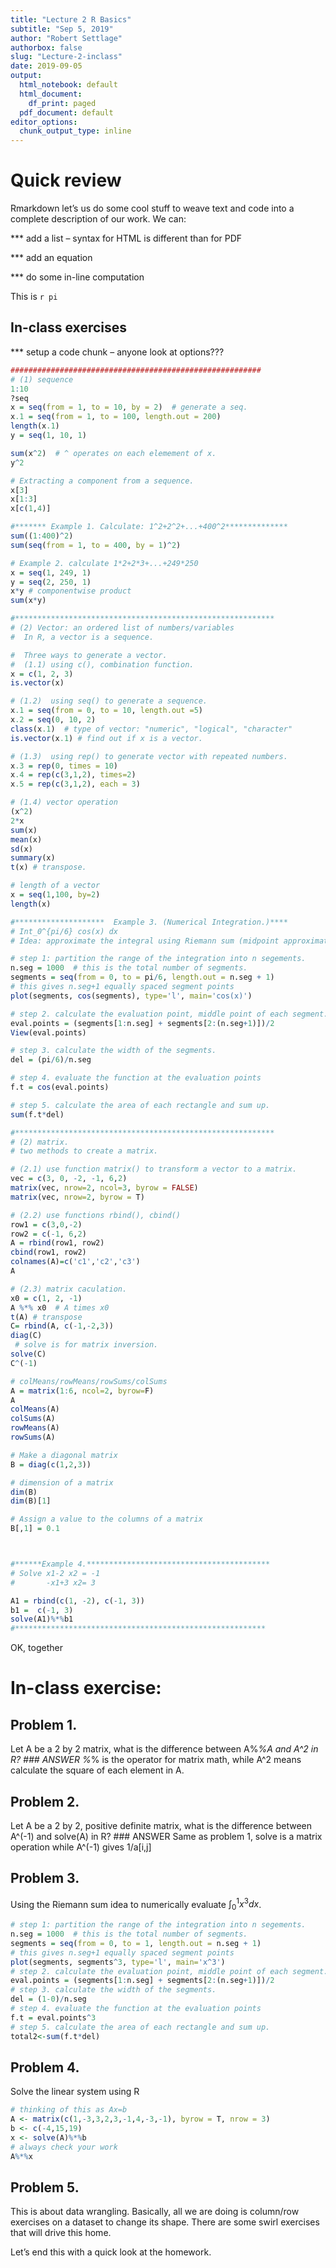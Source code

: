 ```yaml
---
title: "Lecture 2 R Basics"
subtitle: "Sep 5, 2019"
author: "Robert Settlage"
authorbox: false
slug: "Lecture-2-inclass"
date: 2019-09-05
output:
  html_notebook: default
  html_document:
    df_print: paged
  pdf_document: default
editor_options:
  chunk_output_type: inline 
---
```


# Quick review

Rmarkdown let's us do some cool stuff to weave text and code into a complete description of our work.  We can:

*** add a list -- syntax for HTML is different than for PDF  
\begin{enumerate}
    \item list 1
    \item list 2
    \begin{itemize}
        \item asdf
        \item lkhh
    \end{itemize}
\end{enumerate}

*** add an equation
\begin{eqnarray}
f(x) & = & x \\
    & = & \frac{1}{2}\ast y
\end{eqnarray}

*** do some in-line computation

This is `r pi`

## In-class exercises

*** setup a code chunk -- anyone look at options???

```r
########################################################
# (1) sequence
1:10
?seq
x = seq(from = 1, to = 10, by = 2)  # generate a seq.
x.1 = seq(from = 1, to = 100, length.out = 200)
length(x.1)
y = seq(1, 10, 1) 

sum(x^2)  # ^ operates on each elemement of x. 
y^2

# Extracting a component from a sequence. 
x[3]
x[1:3]
x[c(1,4)]

#******* Example 1. Calculate: 1^2+2^2+...+400^2**************
sum((1:400)^2)
sum(seq(from = 1, to = 400, by = 1)^2)

# Example 2. calculate 1*2+2*3+...+249*250
x = seq(1, 249, 1)
y = seq(2, 250, 1)
x*y # componentwise product
sum(x*y)

#**********************************************************
# (2) Vector: an ordered list of numbers/variables
#  In R, a vector is a sequence.  

#  Three ways to generate a vector. 
#  (1.1) using c(), combination function.
x = c(1, 2, 3)
is.vector(x)

# (1.2)  using seq() to generate a sequence. 
x.1 = seq(from = 0, to = 10, length.out =5)
x.2 = seq(0, 10, 2) 
class(x.1)  # type of vector: "numeric", "logical", "character"
is.vector(x.1) # find out if x is a vector. 

# (1.3)  using rep() to generate vector with repeated numbers.
x.3 = rep(0, times = 10)
x.4 = rep(c(3,1,2), times=2)
x.5 = rep(c(3,1,2), each = 3)

# (1.4) vector operation
(x^2)
2*x
sum(x) 
mean(x)
sd(x)
summary(x)
t(x) # transpose.

# length of a vector
x = seq(1,100, by=2)
length(x)

#********************  Example 3. (Numerical Integration.)**** 
# Int_0^{pi/6} cos(x) dx  
# Idea: approximate the integral using Riemann sum (midpoint approximation) 

# step 1: partition the range of the integration into n segements.
n.seg = 1000  # this is the total number of segments. 
segments = seq(from = 0, to = pi/6, length.out = n.seg + 1)
# this gives n.seg+1 equally spaced segment points
plot(segments, cos(segments), type='l', main='cos(x)')

# step 2. calculate the evaluation point, middle point of each segment.
eval.points = (segments[1:n.seg] + segments[2:(n.seg+1)])/2
View(eval.points)

# step 3. calculate the width of the segments.
del = (pi/6)/n.seg

# step 4. evaluate the function at the evaluation points
f.t = cos(eval.points) 

# step 5. calculate the area of each rectangle and sum up.
sum(f.t*del)

#**********************************************************
# (2) matrix. 
# two methods to create a matrix. 

# (2.1) use function matrix() to transform a vector to a matrix. 
vec = c(3, 0, -2, -1, 6,2)
matrix(vec, nrow=2, ncol=3, byrow = FALSE)
matrix(vec, nrow=2, byrow = T)

# (2.2) use functions rbind(), cbind()
row1 = c(3,0,-2)
row2 = c(-1, 6,2)
A = rbind(row1, row2)
cbind(row1, row2)
colnames(A)=c('c1','c2','c3')
A

# (2.3) matrix caculation.
x0 = c(1, 2, -1)
A %*% x0  # A times x0
t(A) # transpose
C= rbind(A, c(-1,-2,3))
diag(C)
 # solve is for matrix inversion. 
solve(C)
C^(-1)

# colMeans/rowMeans/rowSums/colSums
A = matrix(1:6, ncol=2, byrow=F)
A
colMeans(A)
colSums(A)
rowMeans(A)
rowSums(A)

# Make a diagonal matrix
B = diag(c(1,2,3))

# dimension of a matrix
dim(B)
dim(B)[1]

# Assign a value to the columns of a matrix
B[,1] = 0.1



#******Example 4.***************************************** 
# Solve x1-2 x2 = -1
#       -x1+3 x2= 3

A1 = rbind(c(1, -2), c(-1, 3))
b1 =  c(-1, 3)
solve(A1)%*%b1
#********************************************************
```


OK, together  

# In-class exercise:


## Problem 1. 

Let A be a 2 by 2 matrix, what is the difference between A%*%A and A^2 in R?
### ANSWER 
%*% is the operator for matrix math, while A^2 means calculate the square of each element in A.


## Problem 2. 

Let A be a 2 by 2, positive definite matrix, what is the difference between A^(-1) and solve(A) in R?
### ANSWER
Same as problem 1, solve is a matrix operation while A^(-1) gives 1/a[i,j]

## Problem 3.  

Using the Riemann sum idea to numerically evaluate $\int_0^1 x^3 dx$. 
```r
# step 1: partition the range of the integration into n segements.
n.seg = 1000  # this is the total number of segments. 
segments = seq(from = 0, to = 1, length.out = n.seg + 1)
# this gives n.seg+1 equally spaced segment points
plot(segments, segments^3, type='l', main='x^3')
# step 2. calculate the evaluation point, middle point of each segment.
eval.points = (segments[1:n.seg] + segments[2:(n.seg+1)])/2
# step 3. calculate the width of the segments.
del = (1-0)/n.seg
# step 4. evaluate the function at the evaluation points
f.t = eval.points^3 
# step 5. calculate the area of each rectangle and sum up.
total2<-sum(f.t*del)
```

## Problem 4. 

Solve the linear system using R
\begin{eqnarray}
x -3y +3z = -4 \\
2 x + 3y -z = 15 \\
4 x- 3y -z = 19
\end{eqnarray}

```r
# thinking of this as Ax=b
A <- matrix(c(1,-3,3,2,3,-1,4,-3,-1), byrow = T, nrow = 3)
b <- c(-4,15,19)
x <- solve(A)%*%b
# always check your work
A%*%x
```

## Problem 5.

This is about data wrangling.  Basically, all we are doing is column/row exercises on a dataset to change its shape.  There are some swirl exercises that will drive this home.

Let's end this with a quick look at the homework.
